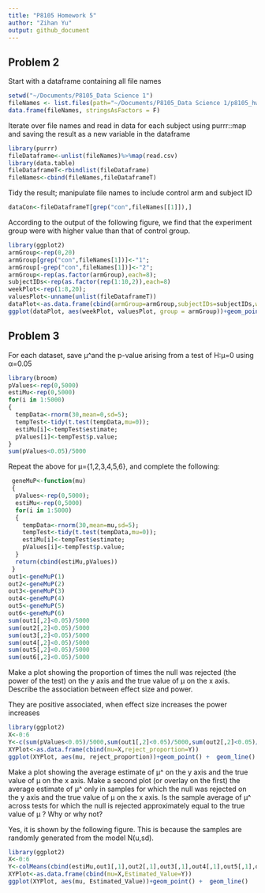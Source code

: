 ```yaml
---
title: "P8105 Homework 5"
author: "Zihan Yu"
output: github_document
---
```


## Problem 2

Start with a dataframe containing all file names
```r
setwd("~/Documents/P8105_Data Science 1")
fileNames <- list.files(path="~/Documents/P8105_Data Science 1/p8105_hw5_zy2443/data",full.names = TRUE,recursive = TRUE)
data.frame(fileNames, stringsAsFactors = F)
```

Iterate over file names and read in data for each subject using purrr::map and saving the result as a new variable in the dataframe
```r
library(purrr)
fileDataframe<-unlist(fileNames)%>%map(read.csv)
library(data.table)
fileDataframeT<-rbindlist(fileDataframe)
fileNames<-cbind(fileNames,fileDataframeT)
```

Tidy the result; manipulate file names to include control arm and subject ID
```r
dataCon<-fileDataframeT[grep("con",fileNames[[1]]),]
```

According to the output of the following figure, we find that the experiment group were with higher value than that of control group.
```r
library(ggplot2)
armGroup<-rep(0,20)
armGroup[grep("con",fileNames[1])]<-"1";
armGroup[-grep("con",fileNames[1])]<-"2";
armGroup<-rep(as.factor(armGroup),each=8);
subjectIDs<-rep(as.factor(rep(1:10,2)),each=8)
weekPlot<-rep(1:8,20);
valuesPlot<-unname(unlist(fileDataframeT))
dataPlot<-as.data.frame(cbind(armGroup=armGroup,subjectIDs=subjectIDs,weekPlot=weekPlot,valuesPlot=valuesPlot))
ggplot(dataPlot, aes(weekPlot, valuesPlot, group = armGroup))+geom_point() +  geom_line(aes(colour = armGroup))
```

## Problem 3

For each dataset, save μ^and the p-value arising from a test of H:μ=0 using α=0.05
```r
library(broom)
pValues<-rep(0,5000)
estiMu<-rep(0,5000)
for(i in 1:5000)
{
  tempData<-rnorm(30,mean=0,sd=5);
  tempTest<-tidy(t.test(tempData,mu=0));
  estiMu[i]<-tempTest$estimate;
  pValues[i]<-tempTest$p.value;
}
sum(pValues<0.05)/5000
```

Repeat the above for μ={1,2,3,4,5,6}, and complete the following:
```r
 geneMuP<-function(mu)
 {
  pValues<-rep(0,5000);
  estiMu<-rep(0,5000)
  for(i in 1:5000)
  {
    tempData<-rnorm(30,mean=mu,sd=5);
    tempTest<-tidy(t.test(tempData,mu=0));
    estiMu[i]<-tempTest$estimate;
    pValues[i]<-tempTest$p.value;
  }
  return(cbind(estiMu,pValues))
 }
out1<-geneMuP(1)
out2<-geneMuP(2)
out3<-geneMuP(3)
out4<-geneMuP(4)
out5<-geneMuP(5)
out6<-geneMuP(6)
sum(out1[,2]<0.05)/5000
sum(out2[,2]<0.05)/5000
sum(out3[,2]<0.05)/5000
sum(out4[,2]<0.05)/5000
sum(out5[,2]<0.05)/5000
sum(out6[,2]<0.05)/5000
```

Make a plot showing the proportion of times the null was rejected (the power of the test) on the y axis and the true value of μ on the x axis. Describe the association between effect size and power.

They are positive associated, when effect size increases the power increases
```r
library(ggplot2)
X<-0:6
Y<-c(sum(pValues<0.05)/5000,sum(out1[,2]<0.05)/5000,sum(out2[,2]<0.05)/5000,sum(out3[,2]<0.05)/5000,sum(out4[,2]<0.05)/5000,sum(out5[,2]<0.05)/5000,sum(out6[,2]<0.05)/5000)
XYPlot<-as.data.frame(cbind(mu=X,reject_proportion=Y))
ggplot(XYPlot, aes(mu, reject_proportion))+geom_point() +  geom_line()
```

Make a plot showing the average estimate of μ^ on the y axis and the true value of μ on the x axis. Make a second plot (or overlay on the first) the average estimate of μ^ only in samples for which the null was rejected on the y axis and the true value of μ on the x axis. Is the sample average of μ^ across tests for which the null is rejected approximately equal to the true value of μ ? Why or why not?

Yes, it is shown by the following figure. This is because the samples are randomly generated from the model N(u,sd).
```r
library(ggplot2)
X<-0:6
Y<-colMeans(cbind(estiMu,out1[,1],out2[,1],out3[,1],out4[,1],out5[,1],out6[,1]))
XYPlot<-as.data.frame(cbind(mu=X,Estimated_Value=Y))
ggplot(XYPlot, aes(mu, Estimated_Value))+geom_point() +  geom_line()
```












